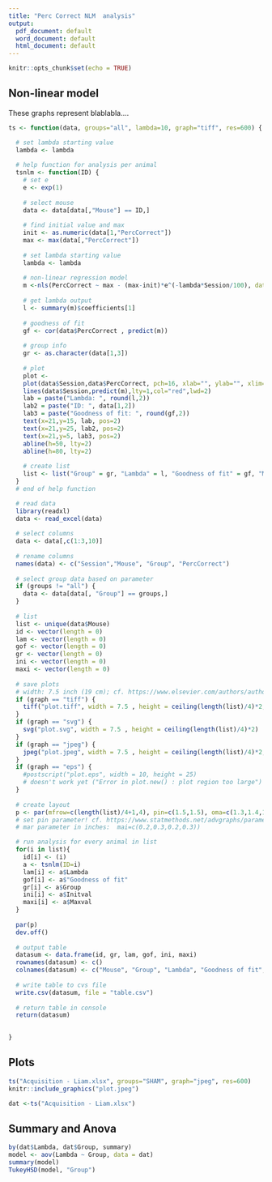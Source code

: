 ```yaml
---
title: "Perc Correct NLM  analysis"
output:
  pdf_document: default
  word_document: default
  html_document: default
---
```


```r
knitr::opts_chunk$set(echo = TRUE)
```

## Non-linear model

These graphs represent blablabla....

```r
ts <- function(data, groups="all", lambda=10, graph="tiff", res=600) {

  # set lambda starting value
  lambda <- lambda
  
  # help function for analysis per animal
  tsnlm <- function(ID) {
    # set e
    e <- exp(1)
    
    # select mouse
    data <- data[data[,"Mouse"] == ID,]
    
    # find initial value and max
    init <- as.numeric(data[1,"PercCorrect"])
    max <- max(data[,"PercCorrect"])
    
    # set lambda starting value
    lambda <- lambda
    
    # non-linear regression model
    m <-nls(PercCorrect ~ max - (max-init)*e^(-lambda*Session/100), data = data, start = list(lambda=lambda))
    
    # get lambda output
    l <- summary(m)$coefficients[1]
    
    # goodness of fit
    gf <- cor(data$PercCorrect , predict(m))
    
    # group info
    gr <- as.character(data[1,3])
    
    # plot
    plot <- 
    plot(data$Session,data$PercCorrect, pch=16, xlab="", ylab="", xlim=c(0,20), ylim=c(0,100))
    lines(data$Session,predict(m),lty=1,col="red",lwd=2)
    lab = paste("Lambda: ", round(l,2))
    lab2 = paste("ID: ", data[1,2])
    lab3 = paste("Goodness of fit: ", round(gf,2))
    text(x=21,y=15, lab, pos=2)
    text(x=21,y=25, lab2, pos=2)
    text(x=21,y=5, lab3, pos=2)
    abline(h=50, lty=2)
    abline(h=80, lty=2)
    
    # create list
    list <- list("Group" = gr, "Lambda" = l, "Goodness of fit" = gf, "Model" = m, "Summary" = summary(m), "Plot" = plot, "Initval" = init, "Maxval" = max)
  }
  # end of help function

  # read data
  library(readxl)
  data <- read_excel(data)
  
  # select columns
  data <- data[,c(1:3,10)]
  
  # rename columns
  names(data) <- c("Session","Mouse", "Group", "PercCorrect")
  
  # select group data based on parameter
  if (groups != "all") {
    data <- data[data[, "Group"] == groups,]
  }
  
  # list
  list <- unique(data$Mouse)
  id <- vector(length = 0)
  lam <- vector(length = 0)
  gof <- vector(length = 0)
  gr <- vector(length = 0)
  ini <- vector(length = 0)
  maxi <- vector(length = 0)
  
  # save plots
  # width: 7.5 inch (19 cm); cf. https://www.elsevier.com/authors/author-schemas/artwork-and-media-instructions/artwork-sizing
  if (graph == "tiff") {
    tiff("plot.tiff", width = 7.5 , height = ceiling(length(list)/4)*2, unit = "in", res=res)
  }
  if (graph == "svg") {
    svg("plot.svg", width = 7.5 , height = ceiling(length(list)/4)*2)
  }
  if (graph == "jpeg") {
    jpeg("plot.jpeg", width = 7.5 , height = ceiling(length(list)/4)*2, , unit = "in", res=res)
  }
  if (graph == "eps") {
    #postscript("plot.eps", width = 10, height = 25)
    # doesn't work yet ("Error in plot.new() : plot region too large")
  }
  
  # create layout
  p <- par(mfrow=c(length(list)/4+1,4), pin=c(1.5,1.5), oma=c(1.3,1.4,1.3,1.4))
  # set pin parameter! cf. https://www.statmethods.net/advgraphs/parameters.html
  # mar parameter in inches:  mai=c(0.2,0.3,0.2,0.3))

  # run analysis for every animal in list
  for(i in list){
    id[i] <- (i) 
    a <- tsnlm(ID=i)
    lam[i] <- a$Lambda
    gof[i] <- a$"Goodness of fit"
    gr[i] <- a$Group
    ini[i] <- a$Initval
    maxi[i] <- a$Maxval
  }
  
  par(p)
  dev.off()
  
  # output table
  datasum <- data.frame(id, gr, lam, gof, ini, maxi)
  rownames(datasum) <- c()
  colnames(datasum) <- c("Mouse", "Group", "Lambda", "Goodness of fit", "Initial value", "Maximum value")
  
  # write table to cvs file
  write.csv(datasum, file = "table.csv")
  
  # return table in console
  return(datasum)
  

}
```

## Plots
```r
ts("Acquisition - Liam.xlsx", groups="SHAM", graph="jpeg", res=600)
knitr::include_graphics("plot.jpeg")
```

```r
dat <-ts("Acquisition - Liam.xlsx")
```
## Summary and Anova

```r
by(dat$Lambda, dat$Group, summary)
model <- aov(Lambda ~ Group, data = dat)
summary(model)
TukeyHSD(model, "Group")
```
